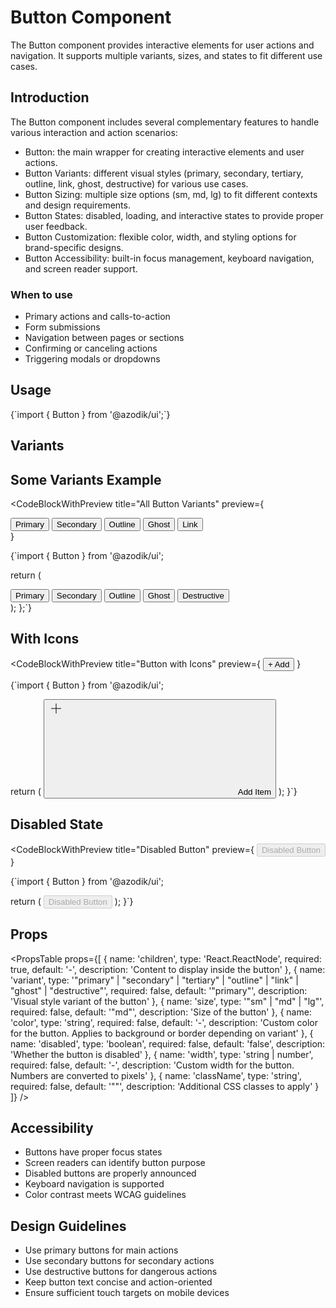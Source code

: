 
# Button Component

The Button component provides interactive elements for user actions and navigation. It supports multiple variants, sizes, and states to fit different use cases.

## Introduction

The Button component includes several complementary features to handle various interaction and action scenarios:

- Button: the main wrapper for creating interactive elements and user actions.
- Button Variants: different visual styles (primary, secondary, tertiary, outline, link, ghost, destructive) for various use cases.
- Button Sizing: multiple size options (sm, md, lg) to fit different contexts and design requirements.
- Button States: disabled, loading, and interactive states to provide proper user feedback.
- Button Customization: flexible color, width, and styling options for brand-specific designs.
- Button Accessibility: built-in focus management, keyboard navigation, and screen reader support.

### When to use
- Primary actions and calls-to-action
- Form submissions
- Navigation between pages or sections
- Confirming or canceling actions
- Triggering modals or dropdowns

## Usage

<CodeBlock language="tsx">
{`import { Button } from '@azodik/ui';`}
</CodeBlock>

## Variants

<ComponentRenderer componentName="button" />

## Some Variants Example

<CodeBlockWithPreview 
  title="All Button Variants"
  preview={
    <div className="flex gap-sm">
      <Button variant="primary">Primary</Button>
      <Button variant="secondary">Secondary</Button>
      <Button variant="outline">Outline</Button>
      <Button variant="ghost">Ghost</Button>
      <Button variant="link">Link</Button>
    </div>
  }
>
{`import { Button } from '@azodik/ui';

  return (
    <div className="flex-vertical">
      <Button variant="primary">Primary</Button>
      <Button variant="secondary">Secondary</Button>
      <Button variant="outline">Outline</Button>
      <Button variant="ghost">Ghost</Button>
      <Button variant="destructive">Destructive</Button>
    </div>
  );
};`}
</CodeBlockWithPreview>

## With Icons

<CodeBlockWithPreview 
  title="Button with Icons"
  preview={
    <Button variant="primary" size="md">
      + Add
    </Button>
  }
>
{`import { Button } from '@azodik/ui';

  return (
    <Button variant="primary" size="md">
      <svg className="w-4 h-4 mr-2" fill="none" stroke="currentColor">
        <path strokeLinecap="round" strokeLinejoin="round" strokeWidth={2} d="M12 4v16m8-8H4" />
      </svg>
      Add Item
    </Button>
  );
}`}
</CodeBlockWithPreview>

## Disabled State

<CodeBlockWithPreview 
  title="Disabled Button"
  preview={
    <Button variant="primary" disabled>
      Disabled Button
    </Button>
  }
>
{`import { Button } from '@azodik/ui';

  return (
    <Button variant="primary" disabled>
      Disabled Button
    </Button>
  );
}`}
</CodeBlockWithPreview>

## Props

<PropsTable props={[
  {
    name: 'children',
    type: 'React.ReactNode',
    required: true,
    default: '-',
    description: 'Content to display inside the button'
  },
  {
    name: 'variant',
    type: '"primary" | "secondary" | "tertiary" | "outline" | "link" | "ghost" | "destructive"',
    required: false,
    default: '"primary"',
    description: 'Visual style variant of the button'
  },
  {
    name: 'size',
    type: '"sm" | "md" | "lg"',
    required: false,
    default: '"md"',
    description: 'Size of the button'
  },
  {
    name: 'color',
    type: 'string',
    required: false,
    default: '-',
    description: 'Custom color for the button. Applies to background or border depending on variant'
  },
  {
    name: 'disabled',
    type: 'boolean',
    required: false,
    default: 'false',
    description: 'Whether the button is disabled'
  },
  {
    name: 'width',
    type: 'string | number',
    required: false,
    default: '-',
    description: 'Custom width for the button. Numbers are converted to pixels'
  },
  {
    name: 'className',
    type: 'string',
    required: false,
    default: '""',
    description: 'Additional CSS classes to apply'
  }
]} />

## Accessibility

- Buttons have proper focus states
- Screen readers can identify button purpose
- Disabled buttons are properly announced
- Keyboard navigation is supported
- Color contrast meets WCAG guidelines

## Design Guidelines

- Use primary buttons for main actions
- Use secondary buttons for secondary actions
- Use destructive buttons for dangerous actions
- Keep button text concise and action-oriented
- Ensure sufficient touch targets on mobile devices

<ComponentNavigation />